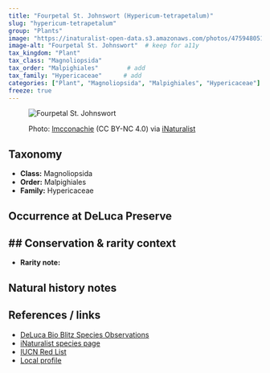 ```yaml
---
title: "Fourpetal St. Johnswort (Hypericum-tetrapetalum)"
slug: "hypericum-tetrapetalum"
group: "Plants"
image: "https://inaturalist-open-data.s3.amazonaws.com/photos/475948051/large.jpg"        # keep for thumbnails
image-alt: "Fourpetal St. Johnswort"  # keep for a11y
tax_kingdom: "Plant"
tax_class: "Magnoliopsida"
tax_order: "Malpighiales"        # add
tax_family: "Hypericaceae"      # add
categories: ["Plant", "Magnoliopsida", "Malpighiales", "Hypericaceae"]
freeze: true
---
```


<figure class="species-figure">

<img src="https://inaturalist-open-data.s3.amazonaws.com/photos/475948051/large.jpg" alt="Fourpetal St. Johnswort" class="species-photo"/>

<figcaption class="photo-credit">

Photo: <a href="https://www.inaturalist.org/people/lmcconachie">lmcconachie</a> (CC BY-NC 4.0) via <a href="https://www.inaturalist.org/observations/265046708">iNaturalist</a>

</figcaption>

</figure>

## Taxonomy

-   **Class:** Magnoliopsida
-   **Order:** Malpighiales
-   **Family:** Hypericaceae

## Occurrence at DeLuca Preserve

## \## Conservation & rarity context

-   **Rarity note:**

## Natural history notes

## References / links

-   [DeLuca Bio Blitz Species Observations](NA)
-   [iNaturalist species page](NA)
-   [IUCN Red List](NA)
-   [Local profile](NA)
